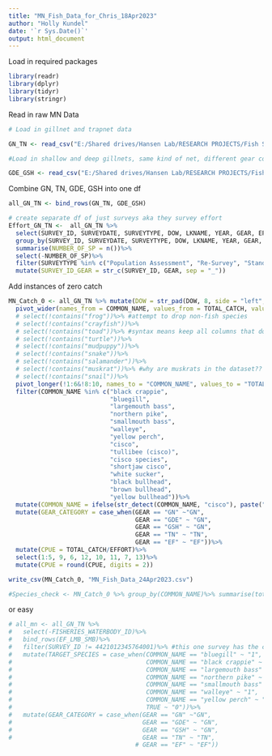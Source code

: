 ```yaml
---
title: "MN_Fish_Data_for_Chris_18Apr2023"
author: "Holly Kundel"
date: '`r Sys.Date()`'
output: html_document
---
```


Load in required packages
```r
library(readr)
library(dplyr)
library(tidyr)
library(stringr)
```



Read in raw MN Data
```r
# Load in gillnet and trapnet data

GN_TN <- read_csv("E:/Shared drives/Hansen Lab/RESEARCH PROJECTS/Fish Survey Data/MN_Data/mn_raw_disaggregated_data/mn_fish_effort_03May2022.csv")

#Load in shallow and deep gillnets, same kind of net, different gear code

GDE_GSH <- read_csv("E:/Shared drives/Hansen Lab/RESEARCH PROJECTS/Fish Survey Data/MN_Data/mn_raw_disaggregated_data/mn_gde_gsh_fish_effort_03May2022.csv")
```

Combine GN, TN, GDE, GSH into one df
```r
all_GN_TN <- bind_rows(GN_TN, GDE_GSH)

```


```r
# create separate df of just surveys aka they survey effort
Effort_GN_TN <-  all_GN_TN %>%
  select(SURVEY_ID, SURVEYDATE, SURVEYTYPE, DOW, LKNAME, YEAR, GEAR, EFFORT)%>%
  group_by(SURVEY_ID, SURVEYDATE, SURVEYTYPE, DOW, LKNAME, YEAR, GEAR, EFFORT)%>%
  summarise(NUMBER_OF_SP = n())%>%
  select(-NUMBER_OF_SP)%>%
  filter(SURVEYTYPE %in% c("Population Assessment", "Re-Survey", "Standard Survey", "Special Assessment", "Targeted Survey", "Large Lake Survey", "Research Survey", "Initial Survey"))%>%
  mutate(SURVEY_ID_GEAR = str_c(SURVEY_ID, GEAR, sep = "_"))
```

Add instances of zero catch
```r
MN_Catch_0 <- all_GN_TN %>% mutate(DOW = str_pad(DOW, 8, side = "left", pad = "0"))%>%
  pivot_wider(names_from = COMMON_NAME, values_from = TOTAL_CATCH, values_fill = 0) %>% #creates 0s
  # select(!contains("frog"))%>% #attempt to drop non-fish species
  # select(!contains("crayfish"))%>%
  # select(!contains("toad"))%>% #syntax means keep all columns that don't contain "toad"
  # select(!contains("turtle"))%>%
  # select(!contains("mudpuppy"))%>%
  # select(!contains("snake"))%>%
  # select(!contains("salamander"))%>%
  # select(!contains("muskrat"))%>% #why are muskrats in the dataset?? tf??
  # select(!contains("snail"))%>%
  pivot_longer(!1:6&!8:10, names_to = "COMMON_NAME", values_to = "TOTAL_CATCH")%>%
  filter(COMMON_NAME %in% c("black crappie",
                            "bluegill", 
                            "largemouth bass",
                            "northern pike",
                            "smallmouth bass",
                            "walleye",
                            "yellow perch",
                            "cisco",
                            "tullibee (cisco)",
                            "cisco species",
                            "shortjaw cisco",
                            "white sucker",
                            "black bullhead",
                            "brown bullhead",
                            "yellow bullhead"))%>%
  mutate(COMMON_NAME = ifelse(str_detect(COMMON_NAME, "cisco"), paste("cisco species"), paste(COMMON_NAME)))%>%
  mutate(GEAR_CATEGORY = case_when(GEAR == "GN" ~"GN",
                                   GEAR == "GDE" ~ "GN",
                                   GEAR == "GSH" ~ "GN",
                                   GEAR == "TN" ~ "TN",
                                   GEAR == "EF" ~ "EF"))%>%
  mutate(CPUE = TOTAL_CATCH/EFFORT)%>%
  select(1:5, 9, 6, 12, 10, 11, 7, 13)%>%
  mutate(CPUE = round(CPUE, digits = 2))

write_csv(MN_Catch_0, "MN_Fish_Data_24Apr2023.csv")

#Species_check <- MN_Catch_0 %>% group_by(COMMON_NAME)%>% summarise(total = n())


```



or easy
```r
# all_mn <- all_GN_TN %>%
#   select(-FISHERIES_WATERBODY_ID)%>%
#   bind_rows(EF_LMB_SMB)%>%
#   filter(SURVEY_ID != 4421012345764001)%>% #this one survey has the columns shifted
#   mutate(TARGET_SPECIES = case_when(COMMON_NAME == "bluegill" ~ "1",
#                                     COMMON_NAME == "black crappie" ~ "1",
#                                     COMMON_NAME == "largemouth bass" ~ "1",
#                                     COMMON_NAME == "northern pike" ~ "1",
#                                     COMMON_NAME == "smallmouth bass" ~ "1",
#                                     COMMON_NAME == "walleye" ~ "1",
#                                     COMMON_NAME == "yellow perch" ~ "1",
#                                     TRUE ~ "0"))%>%
#   mutate(GEAR_CATEGORY = case_when(GEAR == "GN" ~"GN",
#                                    GEAR == "GDE" ~ "GN",
#                                    GEAR == "GSH" ~ "GN",
#                                    GEAR == "TN" ~ "TN",
                                   # GEAR == "EF" ~ "EF"))
```


